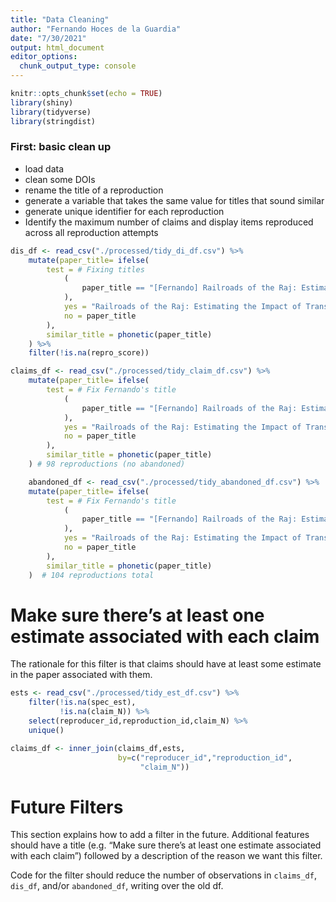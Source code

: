 ```yaml
---
title: "Data Cleaning"
author: "Fernando Hoces de la Guardia"
date: "7/30/2021"
output: html_document
editor_options: 
  chunk_output_type: console
---
```


```r
knitr::opts_chunk$set(echo = TRUE)
library(shiny)
library(tidyverse)
library(stringdist)
```

### First: basic clean up  
- load data  
- clean some DOIs  
- rename the title of a reproduction  
- generate a variable that takes the same value for titles that sound similar  
- generate unique identifier for each reproduction  
- Identify the maximum number of claims and display items reproduced across all reproduction attempts

```r
dis_df <- read_csv("./processed/tidy_di_df.csv") %>%
    mutate(paper_title= ifelse(
        test = # Fixing titles
            (
                paper_title == "[Fernando] Railroads of the Raj: Estimating the Impact of Transportation Infrastructure"
            ),
            yes = "Railroads of the Raj: Estimating the Impact of Transportation Infrastructure",
            no = paper_title
        ),
        similar_title = phonetic(paper_title)
    ) %>%
    filter(!is.na(repro_score))
```

```r
claims_df <- read_csv("./processed/tidy_claim_df.csv") %>%
    mutate(paper_title= ifelse(
        test = # Fix Fernando's title
            (
                paper_title == "[Fernando] Railroads of the Raj: Estimating the Impact of Transportation Infrastructure"
            ),
            yes = "Railroads of the Raj: Estimating the Impact of Transportation Infrastructure",
            no = paper_title
        ),
        similar_title = phonetic(paper_title)
    ) # 98 reproductions (no abandoned)
```

```r
    abandoned_df <- read_csv("./processed/tidy_abandoned_df.csv") %>%
    mutate(paper_title= ifelse(
        test = # Fix Fernando's title
            (
                paper_title == "[Fernando] Railroads of the Raj: Estimating the Impact of Transportation Infrastructure"
            ),
            yes = "Railroads of the Raj: Estimating the Impact of Transportation Infrastructure",
            no = paper_title
        ),
        similar_title = phonetic(paper_title)
    )  # 104 reproductions total
```

# Make sure there's at least one estimate associated with each claim

The rationale for this filter is that claims should have at least some estimate in the paper associated with them.

```r
ests <- read_csv("./processed/tidy_est_df.csv") %>%
    filter(!is.na(spec_est),
           !is.na(claim_N)) %>%
    select(reproducer_id,reproduction_id,claim_N) %>%
    unique()

claims_df <- inner_join(claims_df,ests,
                        by=c("reproducer_id","reproduction_id",
                             "claim_N"))
```

# Future Filters

This section explains how to add a filter in the future. Additional features should have a title (e.g. "Make sure there's at least one estimate associated with each claim") followed by a description of the reason we want this filter.

Code for the filter should reduce the number of observations in `claims_df`, `dis_df`, and/or `abandoned_df`, writing over the old df.